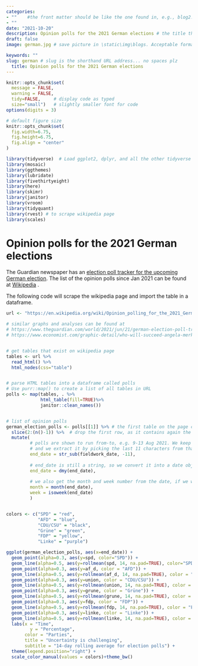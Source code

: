 ```yaml
---
categories:  
- ""    #the front matter should be like the one found in, e.g., blog2.md. It cannot be like the normal Rmd we used
- ""
date: "2021-10-20"
description: Opinion polls for the 2021 German elections # the title that will show up once someone gets to this page
draft: false
image: german.jpg # save picture in \static\img\blogs. Acceptable formats= jpg, jpeg, or png . Your iPhone pics wont work

keywords: ""
slug: german # slug is the shorthand URL address... no spaces plz
  title: Opinion polls for the 2021 German elections
---
```


```r
knitr::opts_chunk$set(
  message = FALSE, 
  warning = FALSE, 
  tidy=FALSE,     # display code as typed
  size="small")   # slightly smaller font for code
options(digits = 3)

# default figure size
knitr::opts_chunk$set(
  fig.width=6.75, 
  fig.height=6.75,
  fig.align = "center"
)
```

```r
library(tidyverse)  # Load ggplot2, dplyr, and all the other tidyverse packages
library(mosaic)
library(ggthemes)
library(lubridate)
library(fivethirtyeight)
library(here)
library(skimr)
library(janitor)
library(vroom)
library(tidyquant)
library(rvest) # to scrape wikipedia page
library(scales)

```


# Opinion polls for the 2021 German elections

The Guardian newspaper has an [election poll tracker for the upcoming German election](https://www.theguardian.com/world/2021/aug/20/german-election-poll-tracker-who-will-be-the-next-chancellor).
The list of the opinion polls since Jan 2021 can be found at [Wikipedia](https://en.wikipedia.org/wiki/Opinion_polling_for_the_2021_German_federal_election) . 

The following code will scrape the wikipedia page and import the table in a dataframe.


```r
url <- "https://en.wikipedia.org/wiki/Opinion_polling_for_the_2021_German_federal_election"

# similar graphs and analyses can be found at 
# https://www.theguardian.com/world/2021/jun/21/german-election-poll-tracker-who-will-be-the-next-chancellor
# https://www.economist.com/graphic-detail/who-will-succeed-angela-merkel


# get tables that exist on wikipedia page 
tables <- url %>% 
  read_html() %>% 
  html_nodes(css="table")


# parse HTML tables into a dataframe called polls 
# Use purr::map() to create a list of all tables in URL
polls <- map(tables, . %>% 
             html_table(fill=TRUE)%>% 
             janitor::clean_names())


# list of opinion polls
german_election_polls <- polls[[1]] %>% # the first table on the page contains the list of all opinions polls
  slice(2:(n()-1)) %>%  # drop the first row, as it contains again the variable names and last row that contains 2017 results
  mutate(
         # polls are shown to run from-to, e.g. 9-13 Aug 2021. We keep the last date, 13 Aug here, as the poll date
         # and we extract it by picking the last 11 characters from that field
         end_date = str_sub(fieldwork_date, -11),
         
         # end_date is still a string, so we convert it into a date object using lubridate::dmy()
         end_date = dmy(end_date),
         
         # we also get the month and week number from the date, if we want to do analysis by month- week, etc.
         month = month(end_date),
         week = isoweek(end_date)
         )


colors <- c("SPD" = "red",
            "AFD" = "blue",
            "CDU/CSU" = "black",
            "Grüne" = "green",
            "FDP" = "yellow",
            "Linke" = "purple")

ggplot(german_election_polls, aes(x=end_date)) +
  geom_point(alpha=0.3, aes(y=spd, color="SPD")) +
  geom_line(alpha=0.5, aes(y=rollmean(spd, 14, na.pad=TRUE), color="SPD")) +
  geom_point(alpha=0.3, aes(y=af_d, color = "AFD")) +
  geom_line(alpha=0.5, aes(y=rollmean(af_d, 14, na.pad=TRUE), color = "AFD")) +
  geom_point(alpha=0.3, aes(y=union, color = "CDU/CSU")) +
  geom_line(alpha=0.5, aes(y=rollmean(union, 14, na.pad=TRUE), color = "CDU/CSU")) +
  geom_point(alpha=0.3, aes(y=grune, color = "Grüne")) +
  geom_line(alpha=0.5, aes(y=rollmean(grune, 14, na.pad=TRUE), color = "Grüne")) +
  geom_point(alpha=0.3, aes(y=fdp, color = "FDP")) +
  geom_line(alpha=0.5, aes(y=rollmean(fdp, 14, na.pad=TRUE), color = "FDP")) +
  geom_point(alpha=0.3, aes(y=linke, color = "Linke")) +
  geom_line(alpha=0.5, aes(y=rollmean(linke, 14, na.pad=TRUE), color = "Linke")) +
  labs(x = "Time",
         y = "Percentage",
       color = "Parties",
       title = "Uncertainty is challenging",
       subtitle = "14-day rolling average for election polls") +
  theme(legend.position="right") +
  scale_color_manual(values = colors)+theme_bw()
  

```